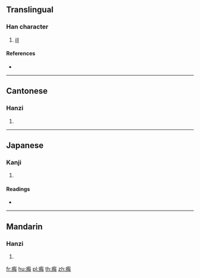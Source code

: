{{character info/new}}
==Translingual==

===Han character===
{{Han char|rn=104|rad=疒|as=07|sn=12|four=00157|canj=KOWY}}

# [[ill]]

====References====
* {{Han ref|kx=0773.170|dkj=22184|dj=1183.320|hdz=42675.130|uh=75D7|ud=30167|bh=DAB6|bd=55990}}

----

==Cantonese==

===Hanzi===
{{yue-hanzi|jyut=|y=fui3, mui6}}

# {{defn|lang=yue|sort=疒07}}

----

==Japanese==

===Kanji===
{{ja-kanji|grade=|rs=疒07}}

# {{defn|lang=ja|sort=疒07}}

====Readings====
* {{ja-readings|on=[[ばい]] (bai), [[まい]] (mai), [[かい]] (kai)|kun=[[やむ]] (yamu)|nanori=}}

----

==Mandarin==

===Hanzi===
{{cmn-hanzi|pin=[[mèi]] ([[mei4]])|wg=mei<sup>4</sup>}}

# {{defn|lang=cmn|sort=疒07}}

[[fr:痗]]
[[hu:痗]]
[[pl:痗]]
[[th:痗]]
[[zh:痗]]